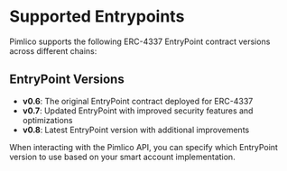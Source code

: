 # Supported Entrypoints

Pimlico supports the following ERC-4337 EntryPoint contract versions across different chains:


<SupportedEntrypointsTable />

## EntryPoint Versions

- **v0.6**: The original EntryPoint contract deployed for ERC-4337
- **v0.7**: Updated EntryPoint with improved security features and optimizations
- **v0.8**: Latest EntryPoint version with additional improvements

When interacting with the Pimlico API, you can specify which EntryPoint version to use based on your smart account implementation.
